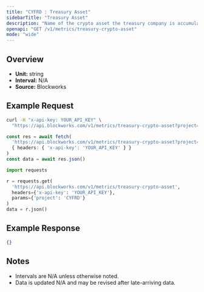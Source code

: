 ```yaml
---
title: "CYFRD : Treasury Asset"
sidebarTitle: "Treasury Asset"
description: "Name of the crypto asset the treasury company is accumulating"
openapi: "GET /v1/metrics/treasury-crypto-asset"
mode: "wide"
---
```


## Overview

- **Unit:** string
- **Interval:** N/A
- **Source:** Blockworks

## Example Request

<CodeGroup>

```bash cURL
curl -H "x-api-key: YOUR_API_KEY" \
  "https://api.blockworks.com/v1/metrics/treasury-crypto-asset?project=CYFRD"
```

```typescript TypeScript
const res = await fetch(
  'https://api.blockworks.com/v1/metrics/treasury-crypto-asset?project=CYFRD',
  { headers: { 'x-api-key': 'YOUR_API_KEY' } }
)
const data = await res.json()
```

```python Python
import requests

r = requests.get(
  'https://api.blockworks.com/v1/metrics/treasury-crypto-asset',
  headers={'x-api-key': 'YOUR_API_KEY'},
  params={'project': 'CYFRD'}
)
data = r.json()
```

</CodeGroup>

## Example Response

```json
{}
```

## Notes
- Intervals are N/A unless otherwise noted.
- Data is updated N/A and may be revised after late-arriving data.
